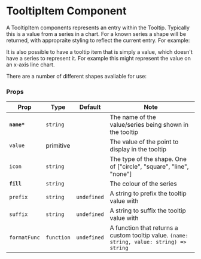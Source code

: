 

<Meta title="Components/TooltipOverlay/Tooltip/TooltipItem" component={TooltipItem} />

# TooltipItem Component

A TooltipItem components represents an entry within the Tooltip. Typically this is a value from a series in a chart. For a known series a shape will be returned, with appropraite styling to reflect the current entry. For example:

<Canvas>
    <Story id="components-tooltipoverlay-tooltip-tooltipitem--scatter" />
</Canvas>

It is also possible to have a tooltip item that is simply a value, which doesn't have a series to represent it. For example this might represent the value on an x-axis line chart.

<Canvas>
    <Story id="components-tooltipoverlay-tooltip-tooltipitem--value" />
</Canvas>

There are a number of different shapes avaliable for use:

<Canvas>
    <Story id="components-tooltipoverlay-tooltip-tooltipitem-line--default" />
    <Story id="components-tooltipoverlay-tooltip-tooltipitem-square--default" />
    <Story id="components-tooltipoverlay-tooltip-tooltipitem-circle--default" />
</Canvas>

### Props

| Prop         | Type       | Default     | Note                                                                                      |
| ------------ | ---------- | ----------- | ----------------------------------------------------------------------------------------- |
| **`name*`**  | `string`   |             | The name of the value/series being shown in the tooltip                                   |
| `value`      | primitive  |             | The value of the point to display in the tooltip                                          |
| `icon`       | `string`   |             | The type of the shape. One of ["circle", "square", "line", "none"]                        |
| **`fill`**   | `string`   |             | The colour of the series                                                                  |
| `prefix`     | `string`   | `undefined` | A string to prefix the tooltip value with                                                 |
| `suffix`     | `string`   | `undefined` | A string to suffix the tooltip value with                                                 |
| `formatFunc` | `function` | `undefined` | A function that returns a custom tooltip value. `(name: string, value: string) => string` |

<br />
